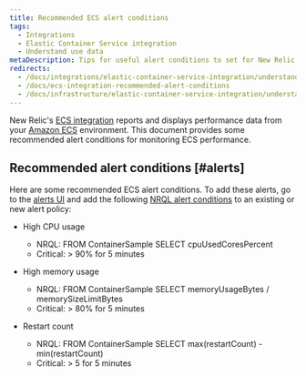 ```yaml
---
title: Recommended ECS alert conditions
tags:
  - Integrations
  - Elastic Container Service integration
  - Understand use data
metaDescription: Tips for useful alert conditions to set for New Relic's Amazon ECS integration.
redirects:
  - /docs/integrations/elastic-container-service-integration/understand-use-data/ecs-integration-recommended-alert-conditions
  - /docs/ecs-integration-recommended-alert-conditions
  - /docs/infrastructure/elastic-container-service-integration/understand-use-data/ecs-integration-recommended-alert-conditions
---
```


New Relic's [ECS integration](/docs/introduction-amazon-ecs-integration) reports and displays performance data from your [Amazon ECS](https://docs.aws.amazon.com/ecs/index.html) environment. This document provides some recommended alert conditions for monitoring ECS performance.

## Recommended alert conditions [#alerts]

Here are some recommended ECS alert conditions. To add these alerts, go to the [alerts UI](http://alerts.newrelic.com/) and add the following [NRQL alert conditions](/docs/alerts/new-relic-alerts/defining-conditions/create-alert-conditions-nrql-queries) to an existing or new alert policy:

* High CPU usage

  * NRQL: FROM ContainerSample SELECT cpuUsedCoresPercent
  * Critical: > 90% for 5 minutes
* High memory usage

  * NRQL: FROM ContainerSample SELECT memoryUsageBytes / memorySizeLimitBytes
  * Critical: > 80% for 5 minutes
* Restart count

  * NRQL: FROM ContainerSample SELECT max(restartCount) - min(restartCount)
  * Critical: > 5 for 5 minutes

